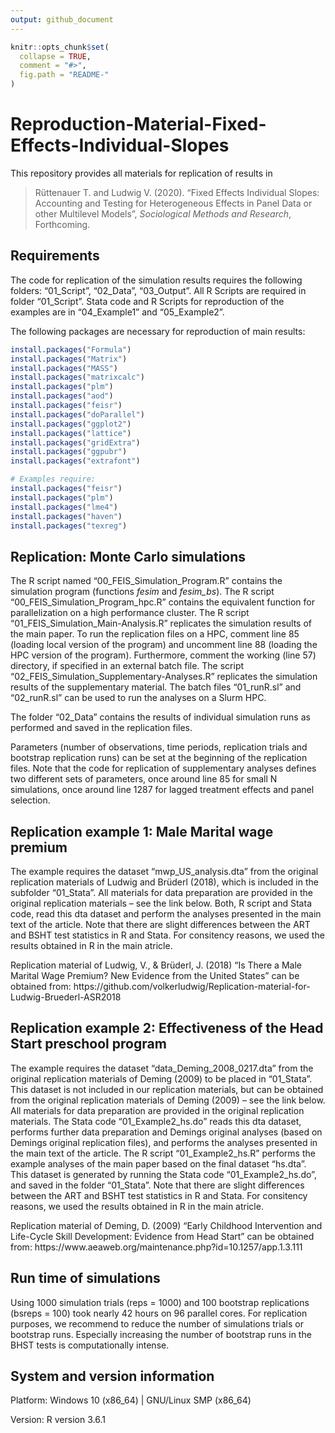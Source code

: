 ```yaml
---
output: github_document
---
```



<!-- README.md is generated from README.Rmd. Please edit that file -->

```r
knitr::opts_chunk$set(
  collapse = TRUE,
  comment = "#>",
  fig.path = "README-"
)
``` 

# Reproduction-Material-Fixed-Effects-Individual-Slopes

This repository provides all materials for replication of results in

> Rüttenauer T. and Ludwig V. (2020). “Fixed Effects Individual Slopes: Accounting and Testing for Heterogeneous Effects in Panel Data or other Multilevel Models”, *Sociological Methods and Research*, Forthcoming.


## Requirements

The code for replication of the simulation results requires the following folders: “01\_Script”, “02\_Data”, “03\_Output”. All R Scripts are required in folder “01\_Script”. Stata code and R Scripts for reproduction of the examples are in “04\_Example1” and “05\_Example2”.

The following packages are necessary for reproduction of main results:

```r
install.packages("Formula")
install.packages("Matrix")
install.packages("MASS")
install.packages("matrixcalc")
install.packages("plm")
install.packages("aod")
install.packages("feisr") 
install.packages("doParallel")
install.packages("ggplot2")
install.packages("lattice")
install.packages("gridExtra")
install.packages("ggpubr")
install.packages("extrafont")

# Examples require:
install.packages("feisr") 
install.packages("plm")
install.packages("lme4")
install.packages("haven")
install.packages("texreg")
```

## Replication: Monte Carlo simulations
The R script named “00_FEIS_Simulation_Program.R” contains the simulation program (functions *fesim* and *fesim_bs*). The R script "00_FEIS_Simulation_Program_hpc.R" contains the equivalent function for parallelization on a high performance cluster.
The R script “01_FEIS_Simulation_Main-Analysis.R” replicates the simulation results of the main paper. To run the replication files on a HPC, comment line 85 (loading local version of the program) and uncomment line 88 (loading the HPC version of the program). Furthermore, comment the working (line 57) directory, if specified in an external batch file. The script "02_FEIS_Simulation_Supplementary-Analyses.R" replicates the simulation results of the supplementary material. The batch files "01_runR.sl" and "02_runR.sl" can be used to run the analyses on a Slurm HPC.

The folder “02\_Data” contains the results of individual simulation runs as performed and saved in the replication files.

Parameters (number of observations, time periods, replication trials and bootstrap replication runs) can be set at the beginning of the replication files. Note that the code for replication of supplementary analyses defines two different sets of parameters, once around line 85 for small N simulations, once around line 1287 for lagged treatment effects and panel selection.

## Replication example 1: Male Marital wage premium 

The example requires the dataset "mwp_US_analysis.dta" from the original replication materials of Ludwig and Brüderl (2018), which is included in the subfolder "01_Stata". All materials for data preparation are provided in the original replication materials -- see the link below. Both, R script and Stata code, read this dta dataset and perform the analyses presented in the main text of the article. Note that there are slight differences between the ART and BSHT test statistics in R and Stata. For consitency reasons, we used the results obtained in R in the main atricle.

Replication material of Ludwig, V., & Brüderl, J. (2018) "Is There a Male Marital Wage Premium? New Evidence from the United States" can be obtained from: https://github.com/volkerludwig/Replication-material-for-Ludwig-Bruederl-ASR2018

## Replication example 2: Effectiveness of the Head Start preschool program

The example requires the dataset "data_Deming_2008_0217.dta" from the original replication materials of Deming (2009) to be placed in "01_Stata". This dataset is not included in our replication materials, but can be obtained from the original replication materials of Deming (2009) -- see the link below. All materials for data preparation are provided in the original replication materials. The Stata code "01_Example2_hs.do" reads this dta dataset, performs further data preparation and Demings original analyses (based on Demings original replication files), and performs the analyses presented in the main text of the article. The R script "01_Example2_hs.R" performs the example analyses of the main paper based on the final dataset "hs.dta". This dataset is generated by running the Stata code "01_Example2_hs.do", and saved in the folder "01_Stata". Note that there are slight differences between the ART and BSHT test statistics in R and Stata. For consitency reasons, we used the results obtained in R in the main atricle.

Replication material of Deming, D. (2009) "Early Childhood Intervention and Life-Cycle Skill Development: Evidence from Head Start" can be obtained from: https://www.aeaweb.org/maintenance.php?id=10.1257/app.1.3.111

## Run time of simulations
Using 1000 simulation trials (reps = 1000) and 100 bootstrap replications (bsreps = 100) took nearly 42 hours on 96 parallel cores. For replication purposes, we recommend to reduce the number of simulations trials or bootstrap runs. Especially increasing the number of bootstrap runs in the BHST tests is computationally intense.

## System and version information

Platform: Windows 10 (x86_64) | GNU/Linux SMP (x86_64)

Version: R version 3.6.1

